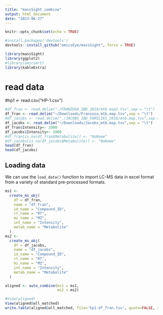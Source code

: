 ```yaml
---
title: "massSight_combine"
output: html_document
date: "2023-06-27"
---
```

```r
knitr::opts_chunk$set(echo = TRUE)
```
```r
#install.packages('devtools')
devtools::install_github("omicsEye/massSight", force = TRUE)
```
```r
library(massSight)
library(ggplot2)
#library(omicsArt)
library(kableExtra)
```
# read data 
#hp1 <- read.csv("HP-1.csv")
```r
#df_fran <- read.delim("./FRANZOSA_IBD_2019/mtb.map2.tsv",sep = "\t")
df_fran <- read.delim("~/Downloads/Fransoza_mtb.map.tsv",sep = "\t")
#df_jacobs <- read.delim("./JACOBS_IBD_FAMILIES_2016/mtb.map.tsv",sep = "\t")
df_jacobs <- read.delim("~/Downloads/Jacobs_mtb.map.tsv",sep = "\t")
df_fran$Intensity<- 2000
df_jacobs$Intensity<- 2000
#df_fran[is.na(df_fran$Metabolite)] <- "NoName"
#df_jacobs[is.na(df_jacobs$Metabolite)] <- "NoName"
head(df_fran)
head(df_jacobs)
```
## Loading data
We can use the `load_data()` function to import LC-MS data in excel format from a variety of standard pre-processed formats.
```r
ms1 <-
  create_ms_obj(
    df = df_fran,
    name = "df_fran",
    id_name = "Compound_ID",
    rt_name = "RT",
    mz_name = "MZ",
    int_name = "Intensity",
    metab_name = "Metabolite"
  )
ms2 <-
  create_ms_obj(
    df = df_jacobs,
    name = "df_jacobs",
    id_name = "Compound_ID",
    rt_name = "RT",
    mz_name = "MZ",
    int_name = "Intensity",
    metab_name = "Metabolite"
  )
```

```r
aligned <- auto_combine(ms1 = ms1,
                        ms2 = ms2)
```

```r
#View(aligned)
View(aligned@all_matched)
write.table(aligned@all_matched, file='hp1-df_fran.tsv', quote=FALSE, sep='\t', row.names=FALSE)
```
